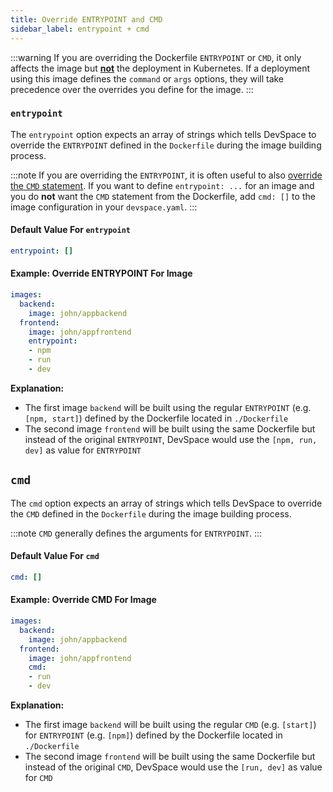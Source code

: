 ```yaml
---
title: Override ENTRYPOINT and CMD
sidebar_label: entrypoint + cmd
---
```


:::warning
If you are overriding the Dockerfile `ENTRYPOINT` or `CMD`, it only affects the image but <u>**not**</u> the deployment in Kubernetes. If a deployment using this image defines the `command` or `args` options, they will take precedence over the overrides you define for the image.
:::

### `entrypoint`
The `entrypoint` option expects an array of strings which tells DevSpace to override the `ENTRYPOINT` defined in the `Dockerfile` during the image building process.

:::note
If you are overriding the `ENTRYPOINT`, it is often useful to also [override the `CMD` statement](#cmd). If you want to define `entrypoint: ...` for an image and you do **not** want the `CMD` statement from the Dockerfile, add `cmd: []` to the image configuration in your `devspace.yaml`.
:::

#### Default Value For `entrypoint`
```yaml
entrypoint: []
```

#### Example: Override ENTRYPOINT For Image
```yaml
images:
  backend:
    image: john/appbackend
  frontend:
    image: john/appfrontend
    entrypoint:
    - npm
    - run
    - dev
```
**Explanation:**  
- The first image `backend` will be built using the regular `ENTRYPOINT` (e.g. `[npm, start]`) defined by the Dockerfile located in `./Dockerfile`
- The second image `frontend` will be built using the same Dockerfile but instead of the original `ENTRYPOINT`, DevSpace would use the `[npm, run, dev]` as value for `ENTRYPOINT`


## `cmd`
The `cmd` option expects an array of strings which tells DevSpace to override the `CMD` defined in the `Dockerfile` during the image building process.

:::note
`CMD` generally defines the arguments for `ENTRYPOINT`.
:::

#### Default Value For `cmd`
```yaml
cmd: []
```

#### Example: Override CMD For Image
```yaml
images:
  backend:
    image: john/appbackend
  frontend:
    image: john/appfrontend
    cmd:
    - run
    - dev
```
**Explanation:**  
- The first image `backend` will be built using the regular `CMD` (e.g. `[start]`) for `ENTRYPOINT` (e.g. `[npm]`) defined by the Dockerfile located in `./Dockerfile`
- The second image `frontend` will be built using the same Dockerfile but instead of the original `CMD`, DevSpace would use the `[run, dev]` as value for `CMD`
